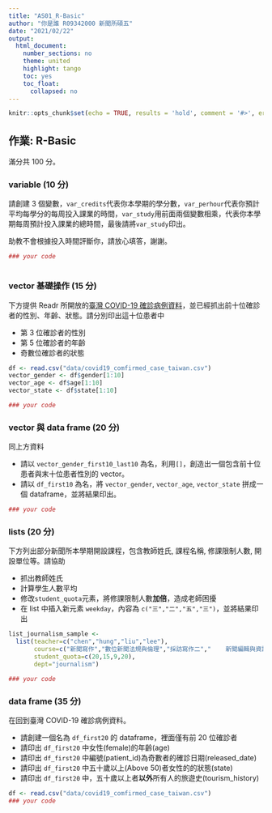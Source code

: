 ```yaml
---
title: "AS01_R-Basic"
author: "你是誰 R09342000 新聞所碩五"
date: "2021/02/22"
output:
  html_document:
    number_sections: no
    theme: united
    highlight: tango
    toc: yes
    toc_float:
      collapsed: no
---
```


```r
knitr::opts_chunk$set(echo = TRUE, results = 'hold', comment = '#>', error = TRUE)
```

## 作業: R-Basic

滿分共 100 分。

### variable (10 分)

請創建 3 個變數，`var_credits`代表你本學期的學分數，`var_perhour`代表你預計平均每學分的每周投入課業的時間，`var_study`用前面兩個變數相乘，代表你本學期每周預計投入課業的總時間，最後請將`var_study`印出。

助教不會根據投入時間評斷你，請放心填答，謝謝。

```r
### your code



```

### vector 基礎操作 (15 分)

下方提供 Readr 所開放的[臺灣 COVID-19 確診病例資料](https://github.com/readr-media/readr-data/tree/master/covid-19)，並已經抓出前十位確診者的性別、年齡、狀態。請分別印出這十位患者中

- 第 3 位確診者的性別   
- 第 5 位確診者的年齡   
- 奇數位確診者的狀態

```r
df <- read.csv("data/covid19_comfirmed_case_taiwan.csv")
vector_gender <- df$gender[1:10]
vector_age <- df$age[1:10]
vector_state <- df$state[1:10]

### your code

```

### vector 與 data frame (20 分) 

同上方資料 

- 請以 `vector_gender_first10_last10` 為名，利用`[]`，創造出一個包含前十位患者與末十位患者性別的 vector。   
- 請以 `df_first10` 為名，將 `vector_gender`, `vector_age`, `vector_state` 拼成一個 dataframe，並將結果印出。   

```r
### your code

```

### lists (20 分) 

下方列出部分新聞所本學期開設課程，包含教師姓氏, 課程名稱, 修課限制人數, 開設單位等。請協助

- 抓出教師姓氏   
- 計算學生人數平均   
- 修改`student_quota`元素，將修課限制人數**加倍**，造成老師困擾  
- 在 list 中插入新元素 `weekday`，內容為 `c("三","二","五","三")`，並將結果印出

```r
list_journalism_sample <-
  list(teacher=c("chen","hung","liu","lee"),
       course=c("新聞寫作","數位新聞法規與倫理","採訪寫作二","	新聞編輯與資訊設計"),
       student_quota=c(20,15,9,20),
       dept="journalism")

### your code

```

### data frame (35 分) 

在回到臺灣 COVID-19 確診病例資料。

- 請創建一個名為 `df_first20` 的 dataframe，裡面僅有前 20 位確診者  
- 請印出 `df_first20` 中女性(female)的年齡(age)  
- 請印出 `df_first20` 中編號(patient_id)為奇數者的確診日期(released_date)
- 請印出 `df_first20` 中五十歲以上(Above 50)者女性的的狀態(state)
- 請印出 `df_first20` 中，五十歲以上者**以外**所有人的旅遊史(tourism_history)  


```r
df <- read.csv("data/covid19_comfirmed_case_taiwan.csv")
### your code

```

